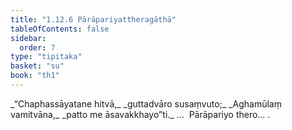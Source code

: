 ```yaml
---
title: "1.12.6 Pārāpariyattheragāthā"
tableOfContents: false
sidebar:
  order: 7
type: "tipitaka"
basket: "su"
book: "th1"
---
```



<DynamicBreadcrumb />

<Division number="116" book="th1">

<Paragraph number="259" type="verses" book="th1">
_“Chaphassāyatane hitvā,_  
_guttadvāro susaṃvuto;_  
_Aghamūlaṃ vamitvāna,_  
_patto me āsavakkhayo”ti._  


</Paragraph>
</Division>

<Paragraph number="260" type="center" book="th1">
…  Pārāpariyo thero… .
</Paragraph>